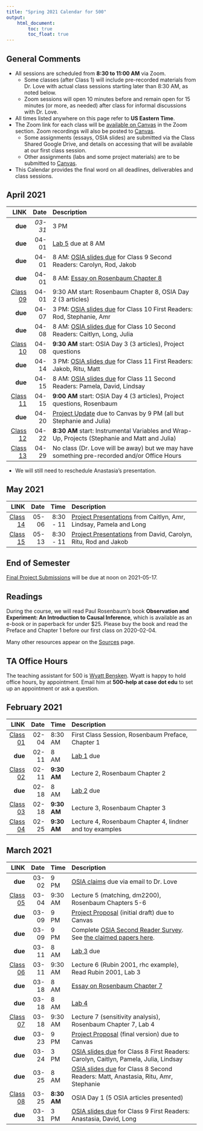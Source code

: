 ```yaml
---
title: "Spring 2021 Calendar for 500"
output: 
    html_document:
        toc: true
        toc_float: true
---
```


## General Comments {-}

- All sessions are scheduled from **8:30 to 11:00 AM** via Zoom. 
    - Some classes (after Class 1) will include pre-recorded materials from Dr. Love with actual class sessions starting later than 8:30 AM, as noted below.
    - Zoom sessions will open 10 minutes before and remain open for 15 minutes (or more, as needed) after class for informal discussions with Dr. Love.
- All times listed anywhere on this page refer to **US Eastern Time**.
- The Zoom link for each class will be [available on Canvas](https://canvas.case.edu) in the Zoom section. Zoom recordings will also be posted to [Canvas](https://canvas.case.edu).
    - Some assignments (essays, OSIA slides) are submitted via the Class Shared Google Drive, and details on accessing that will be available at our first class session. 
    - Other assignments (labs and some project materials) are to be submitted to [Canvas](https://canvas.case.edu).
- This Calendar provides the final word on all deadlines, deliverables and class sessions. 

## April 2021

LINK | Date | Description
--------: | -------: | :-------------------------------------------------------
**due** | *03-31* | 3 PM | [OSIA slides due](https://github.com/THOMASELOVE/500-2021/tree/master/osia) for Class 9 First Readers: Anastasia, David, Long
**due** | 04-01 | [Lab 5](https://github.com/THOMASELOVE/500-2021/tree/master/labs) due at 8 AM
**due** | 04-01 | 8 AM: [OSIA slides due](https://github.com/THOMASELOVE/500-2021/tree/master/osia) for Class 9 Second Readers: Carolyn, Rod, Jakob
**due** | 04-01 | 8 AM: [Essay on Rosenbaum Chapter 8](https://github.com/THOMASELOVE/500-2021/blob/master/essays/README.md)
[Class 09](https://github.com/THOMASELOVE/500-2021/tree/master/classes/class09) | 04-01 | 9:30 AM start: Rosenbaum Chapter 8, OSIA Day 2 (3 articles)
**due** | 04-07 | 3 PM: [OSIA slides due](https://github.com/THOMASELOVE/500-2021/tree/master/osia) for Class 10 First Readers: Rod, Stephanie, Amr
**due** | 04-08 | 8 AM: [OSIA slides due](https://github.com/THOMASELOVE/500-2021/tree/master/osia) for Class 10 Second Readers: Caitlyn, Long, Julia
[Class 10](https://github.com/THOMASELOVE/500-2021/tree/master/classes/class10) | 04-08 | **9:30 AM** start: OSIA Day 3 (3 articles), Project questions
**due** | 04-14 | 3 PM: [OSIA slides due](https://github.com/THOMASELOVE/500-2021/tree/master/osia) for Class 11 First Readers: Jakob, Ritu, Matt
**due** | 04-15 | 8 AM: [OSIA slides due](https://github.com/THOMASELOVE/500-2021/tree/master/osia) for Class 11 Second Readers: Pamela, David, Lindsay
[Class 11](https://github.com/THOMASELOVE/500-2021/tree/master/classes/class11) | 04-15 | **9:00 AM** start: OSIA Day 4 (3 articles), Project questions, Rosenbaum
**due** | 04-20 | [Project Update](https://github.com/THOMASELOVE/500-2021/blob/master/project/02_update.md) due to Canvas by 9 PM (all but Stephanie and Julia)
[Class 12](https://github.com/THOMASELOVE/500-2021/tree/master/classes/class12) | 04-22 | **8:30 AM** start: Instrumental Variables and Wrap-Up, Projects (Stephanie and Matt and Julia)
[Class 13](https://github.com/THOMASELOVE/500-2021/tree/master/classes/class13) | 04-29 | No class (Dr. Love will be away) but we may have something pre-recorded and/or Office Hours

- We will still need to reschedule Anastasia's presentation.

## May 2021

LINK | Date | Time | Description
--------: | -------: | -------: |:-------------------------------------------------------
[Class 14](https://github.com/THOMASELOVE/500-2021/tree/master/classes/class14) | 05-06 | 8:30 - 11 | [Project Presentations](https://github.com/THOMASELOVE/500-2021/tree/master/project) from Caitlyn, Amr, Lindsay, Pamela and Long
[Class 15](https://github.com/THOMASELOVE/500-2021/tree/master/classes/class15) | 05-13 | 8:30 - 11 | [Project Presentations](https://github.com/THOMASELOVE/500-2021/tree/master/project) from David, Carolyn, Ritu, Rod and Jakob

## End of Semester

[Final Project Submissions](https://github.com/THOMASELOVE/500-2021/tree/master/project) will be due at noon on 2021-05-17.


## Readings

During the course, we will read Paul Rosenbaum's book **Observation and Experiment: An Introduction to Causal Inference**, which is available as an e-book or in paperback for under $25. Please buy the book and read the Preface and Chapter 1 before our first class on 2020-02-04.

Many other resources appear on the [Sources](https://github.com/THOMASELOVE/500-2021/tree/master/sources) page.

## TA Office Hours

The teaching assistant for 500 is [Wyatt Bensken](https://wyattbensken.com/). Wyatt is happy to hold office hours, by appointment. Email him at **500-help at case dot edu** to set up an appointment or ask a question.

## February 2021

LINK | Date | Time | Description
--------: | -------: | ------- | :-------------------------------------------------------
[Class 01](https://github.com/THOMASELOVE/500-2021/tree/master/classes/class01) | 02-04 | 8:30 AM | First Class Session, Rosenbaum Preface, Chapter 1
**due** | 02-11 | 8 AM | [Lab 1](https://github.com/THOMASELOVE/500-2021/tree/master/labs) due 
[Class 02](https://github.com/THOMASELOVE/500-2021/tree/master/classes/class02) | 02-11 | **9:30 AM** | Lecture 2, Rosenbaum Chapter 2
**due** | 02-18 | 8 AM | [Lab 2](https://github.com/THOMASELOVE/500-2021/tree/master/labs) due
[Class 03](https://github.com/THOMASELOVE/500-2021/tree/master/classes/class03) | 02-18 | **9:30 AM** | Lecture 3, Rosenbaum Chapter 3
[Class 04](https://github.com/THOMASELOVE/500-2021/tree/master/classes/class04) | 02-25 | **9:30 AM** | Lecture 4, Rosenbaum Chapter 4, lindner and toy examples

## March 2021

LINK | Date | Time | Description
--------: | -------: | ------- | :-------------------------------------------------------
**due** | 03-02 | 9 PM | [OSIA claims](https://github.com/THOMASELOVE/500-2021/tree/master/osia) due via email to Dr. Love
[Class 05](https://github.com/THOMASELOVE/500-2021/tree/master/classes/class05) | 03-04 | 9:30 AM | Lecture 5 (matching, dm2200), Rosenbaum Chapters 5-6
**due** | 03-09 | 9 PM | [Project Proposal](https://github.com/THOMASELOVE/500-2021/blob/master/project/01_proposal.md) (initial draft) due to Canvas
**due** | 03-09 | 9 PM | Complete [OSIA Second Reader Survey](http://bit.ly/500-2021-osia-survey). See [the claimed papers here](https://github.com/THOMASELOVE/500-2021/tree/master/osia/claims).
**due** | 03-11 | 8 AM | [Lab 3](https://github.com/THOMASELOVE/500-2021/tree/master/labs) due
[Class 06](https://github.com/THOMASELOVE/500-2021/tree/master/classes/class06) | 03-11 | 9:30 AM | Lecture 6 (Rubin 2001, rhc example), Read Rubin 2001, Lab 3
**due** | 03-18 | 8 AM | [Essay on Rosenbaum Chapter 7](https://github.com/THOMASELOVE/500-2021/blob/master/essays/README.md)
**due** | 03-18 | 8 AM | [Lab 4](https://github.com/THOMASELOVE/500-2021/tree/master/labs)
[Class 07](https://github.com/THOMASELOVE/500-2021/tree/master/classes/class07) | 03-18 | 9:30 AM | Lecture 7 (sensitivity analysis), Rosenbaum Chapter 7, Lab 4
**due** | 03-23 | 9 PM | [Project Proposal](https://github.com/THOMASELOVE/500-2021/blob/master/project/01_proposal.md) (final version) due to Canvas
**due** | 03-24 | 3 PM | [OSIA slides due](https://github.com/THOMASELOVE/500-2021/tree/master/osia) for Class 8 First Readers: Carolyn, Caitlyn, Pamela, Julia, Lindsay
**due** | 03-25 | 8 AM | [OSIA slides due](https://github.com/THOMASELOVE/500-2021/tree/master/osia) for Class 8 Second Readers: Matt, Anastasia, Ritu, Amr, Stephanie
[Class 08](https://github.com/THOMASELOVE/500-2021/tree/master/classes/class08) | 03-25 | **8:30 AM** | OSIA Day 1 (5 OSIA articles presented)
**due** | 03-31 | 3 PM | [OSIA slides due](https://github.com/THOMASELOVE/500-2021/tree/master/osia) for Class 9 First Readers: Anastasia, David, Long

